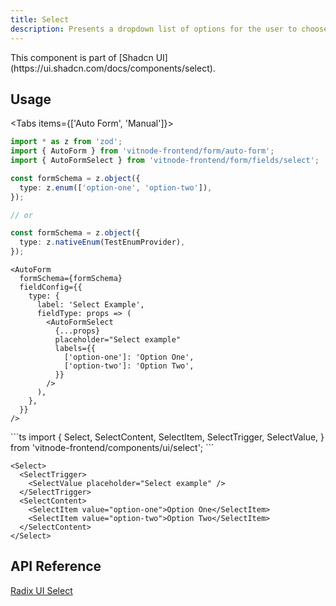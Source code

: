```yaml
---
title: Select
description: Presents a dropdown list of options for the user to choose from, activated by clicking a button.
---
```


<Callout title="Shadcn UI">
  This component is part of [Shadcn
  UI](https://ui.shadcn.com/docs/components/select).
</Callout>

## Usage


<Tabs items={['Auto Form', 'Manual']}>
  <Tab value="Auto Form">
```ts
import * as z from 'zod';
import { AutoForm } from 'vitnode-frontend/form/auto-form';
import { AutoFormSelect } from 'vitnode-frontend/form/fields/select';
```

```ts
const formSchema = z.object({
  type: z.enum(['option-one', 'option-two']),
});

// or

const formSchema = z.object({
  type: z.nativeEnum(TestEnumProvider),
});
```

```tsx
<AutoForm
  formSchema={formSchema}
  fieldConfig={{
    type: {
      label: 'Select Example',
      fieldType: props => (
        <AutoFormSelect
          {...props}
          placeholder="Select example"
          labels={{
            ['option-one']: 'Option One',
            ['option-two']: 'Option Two',
          }}
        />
      ),
    },
  }}
/>
```

  </Tab>

  <Tab value="Manual">
```ts
import {
  Select,
  SelectContent,
  SelectItem,
  SelectTrigger,
  SelectValue,
} from 'vitnode-frontend/components/ui/select';
```

```tsx
<Select>
  <SelectTrigger>
    <SelectValue placeholder="Select example" />
  </SelectTrigger>
  <SelectContent>
    <SelectItem value="option-one">Option One</SelectItem>
    <SelectItem value="option-two">Option Two</SelectItem>
  </SelectContent>
</Select>
```

  </Tab>
</Tabs>

## API Reference

[Radix UI Select](https://www.radix-ui.com/primitives/docs/components/select#api-reference)
